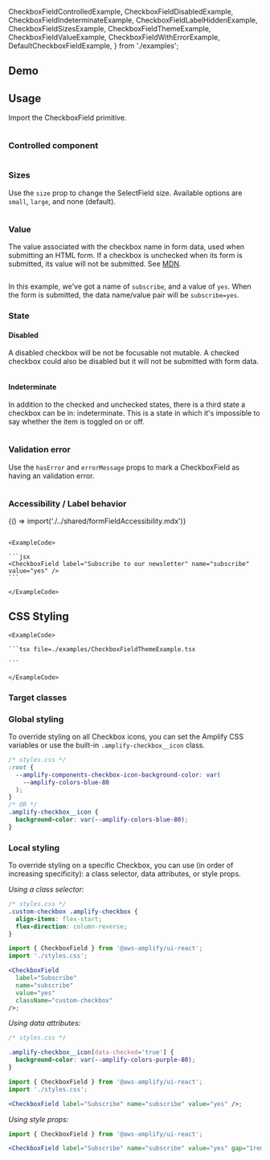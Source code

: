 
  CheckboxFieldControlledExample,
  CheckboxFieldDisabledExample,
  CheckboxFieldIndeterminateExample,
  CheckboxFieldLabelHiddenExample,
  CheckboxFieldSizesExample,
  CheckboxFieldThemeExample,
  CheckboxFieldValueExample,
  CheckboxFieldWithErrorExample,
  DefaultCheckboxFieldExample,
} from './examples';

## Demo

<CheckboxDemo />

## Usage

Import the CheckboxField primitive.

<Example>
  <DefaultCheckboxFieldExample />
  
  <ExampleCode>

```tsx file=./examples/DefaultCheckboxFieldExample.tsx

```

  </ExampleCode>
</Example>

### Controlled component

<Example>
  <CheckboxFieldControlledExample />
  
  <ExampleCode>
    
```tsx file=./examples/CheckboxFieldControlledExample.tsx

````

  </ExampleCode>
</Example>

### Sizes

Use the `size` prop to change the SelectField size. Available options are `small`, `large`, and none (default).

<Example>
  <CheckboxFieldSizesExample />

  <ExampleCode>

```tsx file=./examples/CheckboxFieldSizesExample.tsx

````

  </ExampleCode>
</Example>

### Value

The value associated with the checkbox name in form data, used when submitting an HTML form. If a checkbox is unchecked when its form is submitted, its value will not be submitted. See [MDN](https://developer.mozilla.org/en-US/docs/Web/HTML/Element/input#htmlattrdefvalue).

<Example>
  <CheckboxFieldValueExample />
  <ExampleCode>
    
```tsx file=./examples/CheckboxFieldValueExample.tsx

````

  </ExampleCode>
</Example>

In this example, we've got a name of `subscribe`, and a value of `yes`. When the form is submitted, the data name/value pair will be `subscribe=yes`.

### State

#### Disabled

A disabled checkbox will be not be focusable not mutable. A checked checkbox could also be disabled but it will not be submitted with form data.

<Example>
  <CheckboxFieldDisabledExample />

  <ExampleCode>

  ```tsx file=./examples/CheckboxFieldDisabledExample.tsx

````

  </ExampleCode>
</Example>

#### Indeterminate

In addition to the checked and unchecked states, there is a third state a checkbox can be in: indeterminate. This is a state in which it's impossible to say whether the item is toggled on or off.

<Example>
  <CheckboxFieldIndeterminateExample />
  
  <ExampleCode>

```tsx file=./examples/CheckboxFieldIndeterminateExample.tsx

```

  </ExampleCode>
</Example>

### Validation error

Use the `hasError` and `errorMessage` props to mark a CheckboxField as having an validation error.

<Example>
  <CheckboxFieldWithErrorExample />
  
  <ExampleCode>

```tsx file=./examples/CheckboxFieldWithErrorExample.tsx

```

  </ExampleCode>
</Example>

### Accessibility / Label behavior

<Fragment>{() => import('./../shared/formFieldAccessibility.mdx')}</Fragment>

<Example>
  <CheckboxFieldLabelHiddenExample />
  
  <ExampleCode>

```tsx file=./examples/CheckboxFieldLabelHiddenExample.tsx

```

  </ExampleCode>
</Example>

<StandardHTMLAttributes component="CheckboxField" link="input" element="<input>">
  <Example>
    <CheckboxField label="Subscribe to our newsletter" name="subscribe" value="yes" />

    <ExampleCode>

    ```jsx
    <CheckboxField label="Subscribe to our newsletter" name="subscribe" value="yes" />
    ```

    </ExampleCode>

  </Example>
</StandardHTMLAttributes>

## CSS Styling

<ThemeExample component="CheckboxField" link="checkbox">
  <Example>
    <CheckboxFieldThemeExample />
    
    <ExampleCode>

    ```tsx file=./examples/CheckboxFieldThemeExample.tsx

    ```

    </ExampleCode>

  </Example>
</ThemeExample>

### Target classes

<ComponentStyleDisplay componentName="CheckboxField" />

### Global styling

To override styling on all Checkbox icons, you can set the Amplify CSS variables or use the built-in `.amplify-checkbox__icon` class.

```css
/* styles.css */
:root {
  --amplify-components-checkbox-icon-background-color: var(
    --amplify-colors-blue-80
  );
}
/* OR */
.amplify-checkbox__icon {
  background-color: var(--amplify-colors-blue-80);
}
```

<Example>
  <CheckboxField
    label="Subscribe"
    name="subscribe"
    value="yes"
    className="global-css-variable"
  />
  <CheckboxField
    label="Subscribe"
    name="subscribe"
    value="yes"
    className="global-class"
  />
</Example>

### Local styling

To override styling on a specific Checkbox, you can use (in order of increasing specificity): a class selector, data attributes, or style props.

_Using a class selector:_

```css
/* styles.css */
.custom-checkbox .amplify-checkbox {
  align-items: flex-start;
  flex-direction: column-reverse;
}
```

```jsx
import { CheckboxField } from '@aws-amplify/ui-react';
import './styles.css';

<CheckboxField
  label="Subscribe"
  name="subscribe"
  value="yes"
  className="custom-checkbox"
/>;
```

<Example>
  <CheckboxField
    label="Subscribe"
    name="subscribe"
    value="yes"
    className="custom-checkbox"
  />
</Example>

_Using data attributes:_

```css
/* styles.css */

.amplify-checkbox__icon[data-checked='true'] {
  background-color: var(--amplify-colors-purple-80);
}
```

```jsx
import { CheckboxField } from '@aws-amplify/ui-react';
import './styles.css';

<CheckboxField label="Subscribe" name="subscribe" value="yes" />;
```

<Example>
  <CheckboxField
    label="Subscribe"
    name="subscribe"
    value="yes"
    className="custom-data-attribute"
  />
</Example>

_Using style props:_

```jsx
import { CheckboxField } from '@aws-amplify/ui-react';

<CheckboxField label="Subscribe" name="subscribe" value="yes" gap="1rem" />;
```

<Example>
  <CheckboxField label="Subscribe" name="subscribe" value="yes" gap="1rem" />
</Example>
